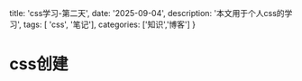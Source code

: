   title: 'css学习-第二天',
  date: '2025-09-04',
  description: '本文用于个人css的学习',
  tags: [ 'css', '笔记'],
  categories: ['知识','博客']
}

# css创建

